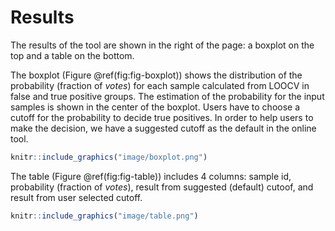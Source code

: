 # Results {#results}

The results of the tool are shown in the right of the page: a boxplot on the top and a table on the bottom. 

The boxplot (Figure \@ref(fig:fig-boxplot)) shows the distribution of the probability (fraction of *votes*) for each sample calculated from LOOCV in false and true positive groups. The estimation of the probability for the input samples is shown in the center of the boxplot. Users have to choose a cutoff for the probability to decide true positives. In order to help users to make the decision, we have a suggested cutoff as the default in the online tool. 


```r
knitr::include_graphics("image/boxplot.png")
```

The table (Figure \@ref(fig:fig-table)) includes 4 columns: sample id, probability (fraction of *votes*), result from suggested (default) cutoof, and result from user selected cutoff.

```r
knitr::include_graphics("image/table.png")
```